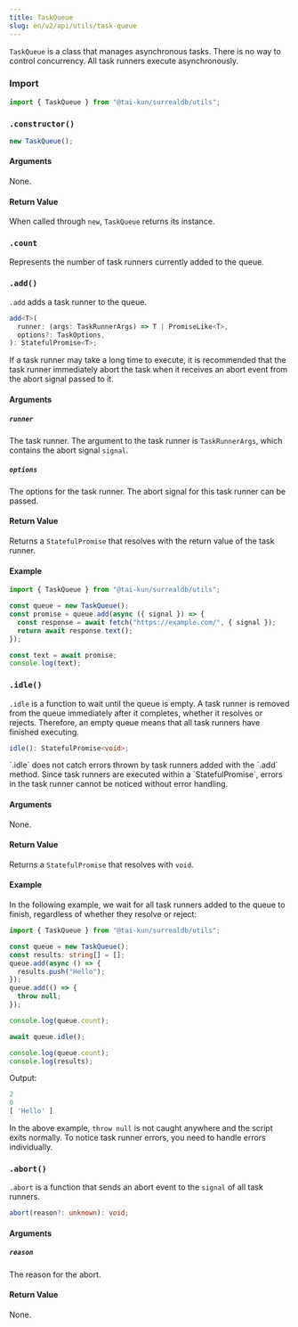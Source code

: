 ```yaml
---
title: TaskQueue
slug: en/v2/api/utils/task-queue
---
```



`TaskQueue` is a class that manages asynchronous tasks. There is no way to control concurrency. All task runners execute asynchronously.

### Import

```ts
import { TaskQueue } from "@tai-kun/surrealdb/utils";
```

### `.constructor()`

```ts
new TaskQueue();
```

#### Arguments

None.

#### Return Value

When called through `new`, `TaskQueue` returns its instance.

### `.count` <Badge variant="instance" /><Badge variant="property" /><Badge variant="readonly" />

Represents the number of task runners currently added to the queue.

### `.add()` <Badge variant="instance" /><Badge variant="method" />

`.add` adds a task runner to the queue.

```ts
add<T>(
  runner: (args: TaskRunnerArgs) => T | PromiseLike<T>,
  options?: TaskOptions,
): StatefulPromise<T>;
```

<Aside type="caution">
  If a task runner may take a long time to execute, it is recommended that the task runner immediately abort the task when it receives an abort event from the abort signal passed to it.
</Aside>

#### Arguments

##### `runner`

The task runner. The argument to the task runner is `TaskRunnerArgs`, which contains the abort signal `signal`.

##### `options`

The options for the task runner. The abort signal for this task runner can be passed.

#### Return Value

Returns a `StatefulPromise` that resolves with the return value of the task runner.

#### Example

```ts
import { TaskQueue } from "@tai-kun/surrealdb/utils";

const queue = new TaskQueue();
const promise = queue.add(async ({ signal }) => {
  const response = await fetch("https://example.com/", { signal });
  return await response.text();
});

const text = await promise;
console.log(text);
```

### `.idle()` <Badge variant="instance" /><Badge variant="method" />

`.idle` is a function to wait until the queue is empty. A task runner is removed from the queue immediately after it completes, whether it resolves or rejects. Therefore, an empty queue means that all task runners have finished executing.

```ts
idle(): StatefulPromise<void>;
```

<Aside type="caution">
  `.idle` does not catch errors thrown by task runners added with the `.add` method. Since task runners are executed within a `StatefulPromise`, errors in the task runner cannot be noticed without error handling.
</Aside>

#### Arguments

None.

#### Return Value

Returns a `StatefulPromise` that resolves with `void`.

#### Example

In the following example, we wait for all task runners added to the queue to finish, regardless of whether they resolve or reject:

```ts
import { TaskQueue } from "@tai-kun/surrealdb/utils";

const queue = new TaskQueue();
const results: string[] = [];
queue.add(async () => {
  results.push("Hello");
});
queue.add(() => {
  throw null;
});

console.log(queue.count);

await queue.idle();

console.log(queue.count);
console.log(results);
```

Output:

```js
2
0
[ 'Hello' ]
```

In the above example, `throw null` is not caught anywhere and the script exits normally. To notice task runner errors, you need to handle errors individually.

### `.abort()` <Badge variant="instance" /><Badge variant="method" />

`.abort` is a function that sends an abort event to the `signal` of all task runners.

```ts
abort(reason?: unknown): void;
```

#### Arguments

##### `reason`

The reason for the abort.

#### Return Value

None.
